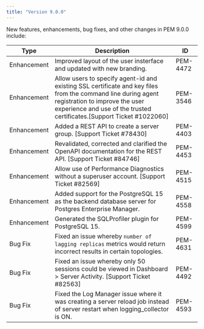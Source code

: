 ```yaml
---
title: "Version 9.0.0"
---
```


New features, enhancements, bug fixes, and other changes in PEM 9.0.0 include:

| Type        | Description                                                                                                                                                                                                             | ID       |
| ----------- | ---------------------------------------------------------------------------------------------------------------------------------------------------------------------------------------------------------------------   | -------- |
| Enhancement | Improved layout of the user insterface and updated with new branding.                                                                                 | PEM-4472 |
| Enhancement | Allow users to specify agent-id and existing SSL certificate and key files from the command line during agent registration to improve the user experience and use of the trusted certificates.[Support Ticket #1022060] | PEM-3546 |
| Enhancement | Added a REST API to create a server group. [Support Ticket #78430]                                                                                                                                                      | PEM-4403 |
| Enhancement | Revalidated, corrected and clarified the OpenAPI documentation for the REST API. [Support Ticket #84746]                                                                                                                | PEM-4453 |
| Enhancement | Allow use of Performance Diagnostics without a superuser account. [Support Ticket #82569]                                                                                                                               | PEM-4515 |
| Enhancement | Added support for the PostgreSQL 15 as the backend database server for Postgres Enterprise Manager.                                                                                                                     | PEM-4558 |
| Enhancement | Generated the SQLProfiler plugin for PostgreSQL 15.                                                                                                                                                                     | PEM-4599 |
| Bug Fix     | Fixed an issue whereby `number of lagging replicas` metrics would return incorrect results in certain topologies.                                                                                                       | PEM-4631 |
| Bug Fix     | Fixed an issue whereby only 50 sessions could be viewed in Dashboard > Server Activity. [Support Ticket #82563]                                                                                                         | PEM-4492 |
| Bug Fix     | Fixed the Log Manager issue where it was creating a server reload job instead of server restart when logging_collector is ON.                                                                                           | PEM-4593 |